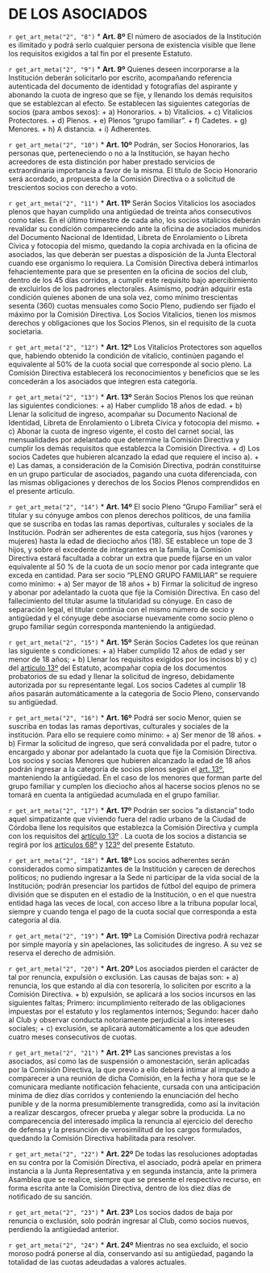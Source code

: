 # DE LOS ASOCIADOS {#cap2}

`r get_art_meta("2", "8")`
* **Art. 8º**
El número de asociados de la Institución es ilimitado y podrá serlo cualquier persona de existencia visible que llene los requisitos exigidos a tal fin por el presente Estatuto.

`r get_art_meta("2", "9")`
* **Art. 9º**
Quienes deseen incorporarse a la Institución deberán solicitarlo por escrito, acompañando referencia autenticada del documento de identidad y fotografías del aspirante y abonando la cuota de ingreso que se fije, y llenando los demás requisitos que se establezcan al efecto. Se establecen las siguientes categorías de socios (para ambos sexos):
    + a) Honorarios.
    + b) Vitalicios.
    + c) Vitalicios Protectores.
    + d) Plenos.
    + e) Plenos “grupo familiar”.
    + f) Cadetes.
    + g) Menores.
    + h) A distancia.
    + i) Adherentes.

`r get_art_meta("2", "10")`
* **Art. 10º**
Podrán, ser Socios Honorarios, las personas que, perteneciendo o no a la Institución, se hayan hecho acreedores de esta distinción por haber prestado servicios de extraordinaria importancia a favor de la misma. El título de Socio Honorario será acordado, a propuesta de la Comisión Directiva o a solicitud de trescientos socios con derecho a voto.

`r get_art_meta("2", "11")`
* **Art. 11º**
Serán Socios Vitalicios los asociados plenos que hayan cumplido una antigüedad de treinta años consecutivos como tales. En el último trimestre de cada año, los socios vitalicios deberán revalidar su condición compareciendo ante la oficina de asociados munidos del Documento Nacional de Identidad, Libreta de Enrolamiento o Libreta Cívica y fotocopia del mismo, quedando la copia archivada en la oficina de asociados, las que deberán ser puestas a disposición de la Junta Electoral cuando ese organismo lo requiera. La Comisión Directiva deberá intimarlos fehacientemente para que se presenten en la oficina de socios del club, dentro de los 45 días corridos, a cumplir este requisito bajo apercibimiento de excluirlos de los padrones electorales. Asimismo, podrán adquirir esta condición quienes abonen de una sola vez, como mínimo trescientas sesenta (360) cuotas mensuales como Socio Pleno, pudiendo ser fijado el máximo por la Comisión Directiva. Los Socios Vitalicios, tienen los mismos derechos y obligaciones que los Socios Plenos, sin el requisito de la cuota societaria.

`r get_art_meta("2", "12")`
* **Art. 12º**
Los Vitalicios Protectores son aquellos que, habiendo obtenido la condición de vitalicio, continúen pagando el equivalente al 50% de la cuota social que corresponde al socio pleno. La Comisión Directiva establecerá los reconocimientos y beneficios que se les concederán a los asociados que integren esta categoría.

`r get_art_meta("2", "13")`
* **Art. 13º**
Serán Socios Plenos los que reúnan las siguientes condiciones:
    + a) Haber cumplido 18 años de edad.
    + b) Llenar la solicitud de ingreso, acompañar su Documento Nacional de Identidad, Libreta de Enrolamiento o Libreta Cívica y fotocopia del mismo.
    + c) Abonar la cuota de ingreso vigente, el costo del carnet social, las mensualidades por adelantado que determine la Comisión Directiva y cumplir los demás requisitos que establezca la Comisión Directiva.
    + d) Los socios Cadetes que hubieren alcanzado la edad que requiere el inciso a).
    + e) Las damas, a consideración de la Comisión Directiva, podrán constituirse en un grupo particular de asociados, pagando una cuota diferenciada, con las mismas obligaciones y derechos de los Socios Plenos comprendidos en el presente artículo.

`r get_art_meta("2", "14")`
* **Art. 14º**
El socio Pleno “Grupo Familiar” será el titular y su cónyuge ambos con plenos derechos políticos, de una familia que se suscriba en todas las ramas deportivas, culturales y sociales de la Institución. Podrán ser adherentes de esta categoría, sus hijos (varones y mujeres) hasta la edad de dieciocho años (18). SE establece un tope de 3 hijos, y sobre el excedente de integrantes en la familia, la Comisión Directiva estará facultada a cobrar un extra que puede fijarse en un valor equivalente al 50 % de la cuota de un socio menor por cada integrante que exceda en cantidad. Para ser socio “PLENO GRUPO FAMILIAR” se requiere como mínimo:
    + a) Ser mayor de 18 años
    + b) Firmar la solicitud de ingreso y abonar por adelantado la cuota que fije la Comisión Directiva.
En caso del fallecimiento del titular asume la titularidad su cónyuge. En caso de separación legal, el titular continúa con el mismo número de socio y antigüedad y el cónyuge debe asociarse nuevamente como socio pleno o grupo familiar según corresponda manteniendo la antigüedad.

`r get_art_meta("2", "15")`
* **Art. 15º**
Serán Socios Cadetes los que reúnan las siguiente s condiciones:
    + a) Haber cumplido 12 años de edad y ser menor de 18 años;
    + b) Llenar los requisitos exigidos por los incisos b) y c) del [artículo 13º](#art13) del Estatuto, acompañar copia de los documentos probatorios de su edad y llenar la solicitud de ingreso, debidamente autorizada por su representante legal.
Los socios Cadetes al cumplir 18 años pasarán automáticamente a la categoría de Socio Pleno, conservando su antigüedad.

`r get_art_meta("2", "16")`
* **Art. 16º**
Podrá ser socio Menor, quien se suscriba en todas las ramas deportivas, culturales y sociales de la institución. Para ello se requiere como mínimo:
    + a) Ser menor de 18 años.
    + b) Firmar la solicitud de ingreso, que será convalidada por el padre, tutor o encargado y abonar por adelantado la cuota que fije la Comisión Directiva. Los socios y socias Menores que hubieren alcanzado la edad de 18 años podrán ingresar a la categoría de socios plenos según el [art. 13º](#art13), manteniendo la antigüedad. En el caso de los menores que forman parte del grupo familiar y cumplen los dieciocho años al hacerse socios plenos no se tomará en cuenta la antigüedad acumulada en el grupo familiar.

`r get_art_meta("2", "17")`
* **Art. 17º**
Podrán ser socios “a distancia” todo aquel simpatizante que viviendo fuera del radio urbano de la Ciudad de Córdoba llene los requisitos que establezca la Comisión Directiva y cumpla con los requisitos del [artículo 13º](#art13) . La cuota de los socios a distancia se regirá por los [artículos 68º](#art68) y [123º](#art123) del presente Estatuto.

`r get_art_meta("2", "18")`
* **Art. 18º**
Los socios adherentes serán considerados como simpatizantes de la Institución y carecen de derechos políticos; no pudiendo ingresar a la Sede ni participar de la vida social de la Institución; podrán presenciar los partidos de fútbol del equipo de primera división que se disputen en el estadio de la Institución, o en el que nuestra entidad haga las veces de local, con acceso libre a la tribuna popular local, siempre y cuando tenga el pago de la cuota social que corresponda a esta categoría al día.

`r get_art_meta("2", "19")`
* **Art. 19º**
La Comisión Directiva podrá rechazar por simple mayoría y sin apelaciones, las solicitudes de ingreso. A su vez se reserva el derecho de admisión.

`r get_art_meta("2", "20")`
* **Art. 20º**
Los asociados pierden el carácter de tal por renuncia, expulsión o exclusión. Las causas de bajas son:
    + a) renuncia, los que estando al día con tesorería, lo soliciten por escrito a la Comisión Directiva.
    + b) expulsión, se aplicará a los socios incursos en las siguientes faltas; Primero: incumplimiento reiterado de las obligaciones impuestas por el estatuto y los reglamentos internos; Segundo: hacer daño al Club y observar conducta notoriamente perjudicial a los intereses sociales;
    + c) exclusión, se aplicará automáticamente a los que adeuden cuatro meses consecutivos de cuotas.

`r get_art_meta("2", "21")`
* **Art. 21º**
Las sanciones previstas a los asociados, así como las de suspensión o amonestación, serán aplicadas por la Comisión Directiva, la que previo a ello deberá intimar al imputado a comparecer a una reunión de dicha Comisión, en la fecha y hora que se le comunicara mediante notificación fehaciente, cursada con una anticipación mínima de diez días corridos y conteniendo la enunciación del hecho punible y de la norma presumiblemente transgredida, como así la invitación a realizar descargos, ofrecer prueba y alegar sobre la producida. La no comparecencia del interesado implica la renuncia al ejercicio del derecho de defensa y la presunción de verosimilitud de los cargos formulados, quedando la Comisión Directiva habilitada para resolver.

`r get_art_meta("2", "22")`
* **Art. 22º**
De todas las resoluciones adoptadas en su contra por la Comisión Directiva, el asociado, podrá apelar en primera instancia a la Junta Representativa y en segunda instancia, ante la primera Asamblea que se realice, siempre que se presente el respectivo recurso, en forma escrita ante la Comisión Directiva, dentro de los diez días de notificado de su sanción.

`r get_art_meta("2", "23")`
* **Art. 23º**
Los socios dados de baja por renuncia o exclusión, solo podrán ingresar al Club, como socios nuevos, perdiendo la antigüedad anterior.

`r get_art_meta("2", "24")`
* **Art. 24º**
Mientras no sea excluido, el socio moroso podrá ponerse al día, conservando así su antigüedad, pagando la totalidad de las cuotas adeudadas a valores actuales.
